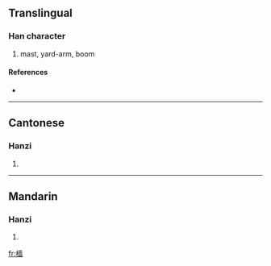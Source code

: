 {{see|檣}}
==Translingual==

===Han character===
{{Han char|rn=75|rad=木|as=11|sn=15|four=|canj=木土金田 (DGCW)}}

# mast, yard-arm, boom

====References====
* {{Han ref|kx=0551.181|hdz=21275.090|uh=6A2F|ud=27183}}

----

==Cantonese==

===Hanzi===
{{yue-hanzi|jyut=|y=cheung4}}

# {{defn|Cantonese}}

----

==Mandarin==

===Hanzi===
{{cmn-hanzi|tra=檣|pin=[[cóng]] ([[cong2]]), [[qiáng]] ([[qiang2]])|wg=ts'ung<sup>2</sup>, ch'iang<sup>2</sup>}}

# {{defn|Mandarin}}

[[fr:樯]]